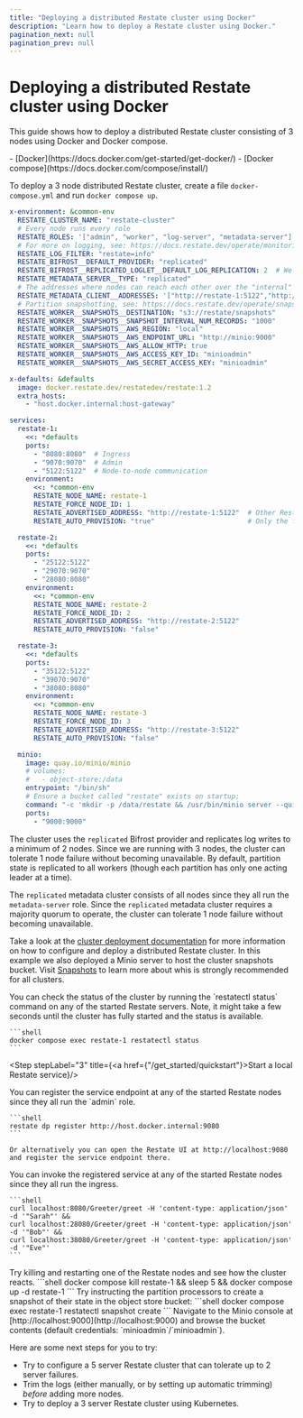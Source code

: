 ```yaml
---
title: "Deploying a distributed Restate cluster using Docker"
description: "Learn how to deploy a Restate cluster using Docker."
pagination_next: null
pagination_prev: null
---
```



# Deploying a distributed Restate cluster using Docker

This guide shows how to deploy a distributed Restate cluster consisting of 3 nodes using Docker and Docker compose.

<Admonition type="note" title="Prerequisites">
    - [Docker](https://docs.docker.com/get-started/get-docker/)
    - [Docker compose](https://docs.docker.com/compose/install/)
</Admonition>

<Step stepLabel="1" title="Deploy the Restate cluster using Docker">

To deploy a 3 node distributed Restate cluster, create a file `docker-compose.yml` and run `docker compose up`.

```yaml docker-compose.yml
x-environment: &common-env
  RESTATE_CLUSTER_NAME: "restate-cluster"
  # Every node runs every role
  RESTATE_ROLES: '["admin", "worker", "log-server", "metadata-server"]'
  # For more on logging, see: https://docs.restate.dev/operate/monitoring/logging
  RESTATE_LOG_FILTER: "restate=info"
  RESTATE_BIFROST__DEFAULT_PROVIDER: "replicated"
  RESTATE_BIFROST__REPLICATED_LOGLET__DEFAULT_LOG_REPLICATION: 2  # We require minimum of 2 nodes to accept writes
  RESTATE_METADATA_SERVER__TYPE: "replicated"
  # The addresses where nodes can reach each other over the "internal" Docker Compose network
  RESTATE_METADATA_CLIENT__ADDRESSES: '["http://restate-1:5122","http://restate-2:5122","http://restate-3:5122"]'
  # Partition snapshotting, see: https://docs.restate.dev/operate/snapshots
  RESTATE_WORKER__SNAPSHOTS__DESTINATION: "s3://restate/snapshots"
  RESTATE_WORKER__SNAPSHOTS__SNAPSHOT_INTERVAL_NUM_RECORDS: "1000"
  RESTATE_WORKER__SNAPSHOTS__AWS_REGION: "local"
  RESTATE_WORKER__SNAPSHOTS__AWS_ENDPOINT_URL: "http://minio:9000"
  RESTATE_WORKER__SNAPSHOTS__AWS_ALLOW_HTTP: true
  RESTATE_WORKER__SNAPSHOTS__AWS_ACCESS_KEY_ID: "minioadmin"
  RESTATE_WORKER__SNAPSHOTS__AWS_SECRET_ACCESS_KEY: "minioadmin"

x-defaults: &defaults
  image: docker.restate.dev/restatedev/restate:1.2
  extra_hosts:
    - "host.docker.internal:host-gateway"

services:
  restate-1:
    <<: *defaults
    ports:
      - "8080:8080"  # Ingress
      - "9070:9070"  # Admin
      - "5122:5122"  # Node-to-node communication
    environment:
      <<: *common-env
      RESTATE_NODE_NAME: restate-1
      RESTATE_FORCE_NODE_ID: 1
      RESTATE_ADVERTISED_ADDRESS: "http://restate-1:5122"  # Other Restate nodes must be able to reach us using this address
      RESTATE_AUTO_PROVISION: "true"                       # Only the first node provisions the cluster

  restate-2:
    <<: *defaults
    ports:
      - "25122:5122"
      - "29070:9070"
      - "28080:8080"
    environment:
      <<: *common-env
      RESTATE_NODE_NAME: restate-2
      RESTATE_FORCE_NODE_ID: 2
      RESTATE_ADVERTISED_ADDRESS: "http://restate-2:5122"
      RESTATE_AUTO_PROVISION: "false"

  restate-3:
    <<: *defaults
    ports:
      - "35122:5122"
      - "39070:9070"
      - "38080:8080"
    environment:
      <<: *common-env
      RESTATE_NODE_NAME: restate-3
      RESTATE_FORCE_NODE_ID: 3
      RESTATE_ADVERTISED_ADDRESS: "http://restate-3:5122"
      RESTATE_AUTO_PROVISION: "false"

  minio:
    image: quay.io/minio/minio
    # volumes:
    #   - object-store:/data
    entrypoint: "/bin/sh"
    # Ensure a bucket called "restate" exists on startup:
    command: "-c 'mkdir -p /data/restate && /usr/bin/minio server --quiet /data'"
    ports:
      - "9000:9000"
```

The cluster uses the `replicated` Bifrost provider and replicates log writes to a minimum of 2 nodes.
Since we are running with 3 nodes, the cluster can tolerate 1 node failure without becoming unavailable.
By default, partition state is replicated to all workers (though each partition has only one acting leader at a time).

The `replicated` metadata cluster consists of all nodes since they all run the `metadata-server` role.
Since the `replicated` metadata cluster requires a majority quorum to operate, the cluster can tolerate 1 node failure without becoming unavailable.

Take a look at the [cluster deployment documentation](/deploy/server/cluster/deployment) for more information on how to configure and deploy a distributed Restate cluster.
In this example we also deployed a Minio server to host the cluster snapshots bucket. Visit [Snapshots](/operate/snapshots) to learn more about whis is strongly recommended for all clusters.
</Step>

<Step stepLabel="2" title="Check the cluster status">
    You can check the status of the cluster by running the `restatectl status` command on any of the started Restate servers.
    Note, it might take a few seconds until the cluster has fully started and the status is available.

    ```shell
    docker compose exec restate-1 restatectl status
    ```
</Step>

<Step stepLabel="3" title={<span><a href={"/get_started/quickstart"}>Start a local Restate service</a></span>}/>

<Step stepLabel="4" title="Register the service endpoint">
    You can register the service endpoint at any of the started Restate nodes since they all run the `admin` role.

    ```shell
    restate dp register http://host.docker.internal:9080
    ```

    Or alternatively you can open the Restate UI at http://localhost:9080 and register the service endpoint there.
</Step>

<Step stepLabel="5" title="Invoke the service">
    You can invoke the registered service at any of the started Restate nodes since they all run the ingress.

    ```shell
    curl localhost:8080/Greeter/greet -H 'content-type: application/json' -d '"Sarah"' &&
    curl localhost:28080/Greeter/greet -H 'content-type: application/json' -d '"Bob"' &&
    curl localhost:38080/Greeter/greet -H 'content-type: application/json' -d '"Eve"'
    ```
</Step>

<Step stepLabel="6" title="Kill and restart Restate servers">
    Try killing and restarting one of the Restate nodes and see how the cluster reacts.
    ```shell
    docker compose kill restate-1 &&
    sleep 5 &&
    docker compose up -d restate-1
    ```
</Step>

<Step stepLabel="7" title="Create snapshots">
    Try instructing the partition processors to create a snapshot of their state in the object store bucket:
    ```shell
    docker compose exec restate-1 restatectl snapshot create
    ```
    Navigate to the Minio console at [http://localhost:9000](http://localhost:9000) and browse the bucket contents (default credentials: `minioadmin`/`minioadmin`).
</Step>

<Step end={true} stepLabel="🎉" title="Congratulations, you managed to run your first distributed Restate cluster and simulated some failures!"/>


Here are some next steps for you to try:

- Try to configure a 5 server Restate cluster that can tolerate up to 2 server failures.
- Trim the logs (either manually, or by setting up automatic trimming) _before_ adding more nodes.
- Try to deploy a 3 server Restate cluster using Kubernetes.
